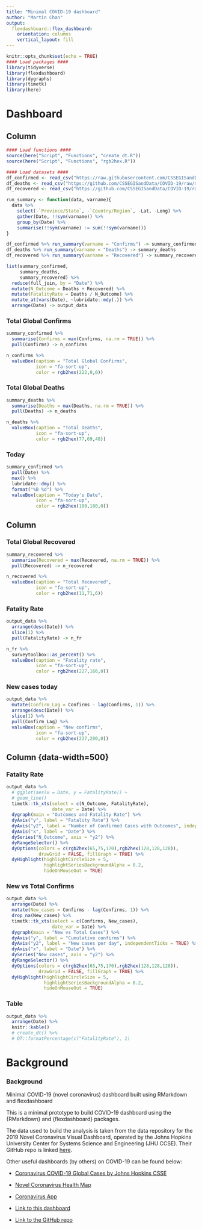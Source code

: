 ```yaml
---
title: "Minimal COVID-19 dashboard"
author: "Martin Chan"
output: 
  flexdashboard::flex_dashboard:
    orientation: columns
    vertical_layout: fill
---
```


<style>                     
.navbar {
  background-color:#363636;
  
}
</style>

```r
knitr::opts_chunk$set(echo = TRUE)
#### Load packages ####
library(tidyverse)
library(flexdashboard)
library(dygraphs)
library(timetk)
library(here)
```

Dashboard
=====================================

Column {data-width=150}
-----------------------------------------------------------------------

```r
#### Load functions ####
source(here("Script", "Functions", "create_dt.R"))
source(here("Script", "Functions", "rgb2hex.R"))

#### Load datasets ####
df_confirmed <- read_csv("https://raw.githubusercontent.com/CSSEGISandData/COVID-19/master/csse_covid_19_data/csse_covid_19_time_series/time_series_19-covid-Confirmed.csv")
df_deaths <- read_csv("https://github.com/CSSEGISandData/COVID-19/raw/master/csse_covid_19_data/csse_covid_19_time_series/time_series_19-covid-Deaths.csv")
df_recovered <- read_csv("https://github.com/CSSEGISandData/COVID-19/raw/master/csse_covid_19_data/csse_covid_19_time_series/time_series_19-covid-Recovered.csv")

run_summary <- function(data, varname){
  data %>%
    select(-`Province/State`, -`Country/Region`, -Lat, -Long) %>%
    gather(Date, !!sym(varname)) %>%
    group_by(Date) %>%
    summarise(!!sym(varname) := sum(!!sym(varname)))
}

df_confirmed %>% run_summary(varname = "Confirms") -> summary_confirmed
df_deaths %>% run_summary(varname = "Deaths") -> summary_deaths
df_recovered %>% run_summary(varname = "Recovered") -> summary_recovered

list(summary_confirmed,
     summary_deaths,
     summary_recovered) %>%
  reduce(full_join, by = "Date") %>%
  mutate(N_Outcome = Deaths + Recovered) %>%
  mutate(FatalityRate = Deaths / N_Outcome) %>%
  mutate_at(vars(Date), ~lubridate::mdy(.)) %>%
  arrange(Date) -> output_data
```


### Total Global Confirms

```r
summary_confirmed %>%
  summarise(Confirms = max(Confirms, na.rm = TRUE)) %>%
  pull(Confirms) -> n_confirms

n_confirms %>%
  valueBox(caption = "Total Global Confirms",
           icon = "fa-sort-up",
           color = rgb2hex(222,0,0))
```

### Total Global Deaths

```r
summary_deaths %>%
  summarise(Deaths = max(Deaths, na.rm = TRUE)) %>%
  pull(Deaths) -> n_deaths

n_deaths %>%
  valueBox(caption = "Total Deaths",
           icon = "fa-sort-up",
           color = rgb2hex(77,69,48))
```

### Today

```r
summary_confirmed %>%
  pull(Date) %>%
  max() %>%
  lubridate::dmy() %>%
  format("%B %d") %>%
  valueBox(caption = "Today's Date",
           icon = "fa-sort-up",
           color = rgb2hex(180,180,0))
```

Column {data-width=150}
-----------------------------------------------------------------------

### Total Global Recovered

```r
summary_recovered %>%
  summarise(Recovered = max(Recovered, na.rm = TRUE)) %>%
  pull(Recovered) -> n_recovered

n_recovered %>%
  valueBox(caption = "Total Recovered",
           icon = "fa-sort-up",
           color = rgb2hex(11,71,6))
```


### Fatality Rate

<!-- Calculated as a % of deaths over _total deaths_ plus _total recovered_. -->

```r
output_data %>%
  arrange(desc(Date)) %>%
  slice(1) %>%
  pull(FatalityRate) -> n_fr

n_fr %>%
  surveytoolbox::as_percent() %>%
  valueBox(caption = "Fatality rate",
           icon = "fa-sort-up",
           color = rgb2hex(227,166,0))
```

### New cases today

```r
output_data %>%
  mutate(Confirm_Lag = Confirms - lag(Confirms, 1)) %>%
  arrange(desc(Date)) %>%
  slice(1) %>%
  pull(Confirm_Lag) %>%
  valueBox(caption = "New confirms",
           icon = "fa-sort-up",
           color = rgb2hex(227,200,0))
```

Column {data-width=500} {.tabset}
-----------------------------------------------------------------------

### Fatality Rate

```r
output_data %>%
  # ggplot(aes(x = Date, y = FatalityRate)) +
  # geom_line()
  timetk::tk_xts(select = c(N_Outcome, FatalityRate),
                 date_var = Date) %>%
  dygraph(main = "Outcomes and Fatality Rate") %>%
  dyAxis("y", label = "Fatality Rate") %>%
  dyAxis("y2", label = "Number of Confirmed Cases with Outcomes", independentTicks = TRUE) %>%
  dyAxis("x", label = "Date") %>%
  dySeries("N_Outcome", axis = "y2") %>%
  dyRangeSelector() %>%
  dyOptions(colors = c(rgb2hex(65,75,170),rgb2hex(128,128,128)),
            drawGrid = FALSE, fillGraph = TRUE) %>%
  dyHighlight(highlightCircleSize = 5,
              highlightSeriesBackgroundAlpha = 0.2,
              hideOnMouseOut = TRUE)
```

### New vs Total Confirms

```r
output_data %>%
  arrange(Date) %>%
  mutate(New_cases = Confirms - lag(Confirms, 1)) %>%
  drop_na(New_cases) %>%
  timetk::tk_xts(select = c(Confirms, New_cases),
                 date_var = Date) %>%
  dygraph(main = "New vs Total Cases") %>%
  dyAxis("y", label = "Cumulative confirms") %>%
  dyAxis("y2", label = "New cases per day", independentTicks = TRUE) %>%
  dyAxis("x", label = "Date") %>%
  dySeries("New_cases", axis = "y2") %>%
  dyRangeSelector() %>%
  dyOptions(colors = c(rgb2hex(65,75,170),rgb2hex(128,128,128)),
            drawGrid = FALSE, fillGraph = TRUE) %>%
  dyHighlight(highlightCircleSize = 5,
              highlightSeriesBackgroundAlpha = 0.2,
              hideOnMouseOut = TRUE)
```

### Table

```r
output_data %>%
  arrange(Date) %>%
  knitr::kable()
  # create_dt() %>%
  # DT::formatPercentage(c("FatalityRate"), 1)
```

Background
=====================================

### Background

Minimal COVID-19 (novel coronavirus) dashboard built using RMarkdown and flexdashboard

This is a minimal prototype to build COVID-19 dashboard using the {RMarkdown} and {flexdashboard} packages.

The data used to build the analysis is taken from the data repository for the 2019 Novel Coronavirus Visual Dashboard, operated by the Johns Hopkins University Center for Systems Science and Engineering (JHU CCSE). Their GitHub repo is linked [here](https://github.com/CSSEGISandData/COVID-19).

Other useful dashboards (by others) on COVID-19 can be found below:

- [Coronavirus COVID-19 Global Cases by Johns Hopkins CSSE](https://gisanddata.maps.arcgis.com/apps/opsdashboard/index.html#/bda7594740fd40299423467b48e9ecf6)
- [Novel Coronavirus Health Map](https://www.healthmap.org/wuhan/) 
- [Coronavirus App](https://coronavirus.app/) 

- [Link to this dashboard](https://raw.githack.com/martinctc/COVID-19-R/master/Script/covvirus_analysis_20200229.html)

- [Link to the GitHub repo](https://github.com/martinctc/COVID-19-R)